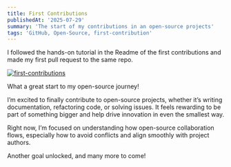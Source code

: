 ```yaml
---
title: First Contributions
publishedAt: '2025-07-29'
summary: 'The start of my contributions in an open-source projects'
tags: 'GitHub, Open-Source, first-contribution'
---
```


I followed the hands-on tutorial in the Readme of the first contributions and made my first pull request to the same repo.


[![first-contributions](/photos/first-contribution.png)](https://github.com/firstcontributions/first-contributions)


What a great start to my open-source journey!

I’m excited to finally contribute to open-source projects, whether it’s writing documentation, refactoring code, or solving issues.
It feels rewarding to be part of something bigger and help drive innovation in even the smallest way.

Right now, I’m focused on understanding how open-source collaboration flows, especially how to avoid conflicts and align smoothly with project authors.

Another goal unlocked, and many more to come!